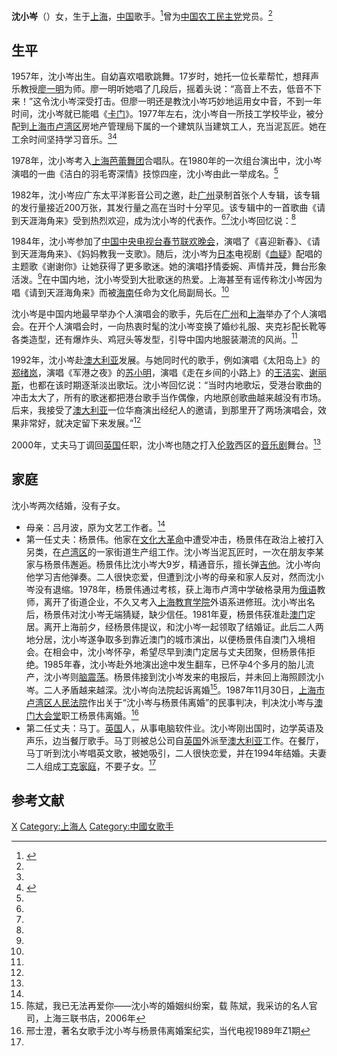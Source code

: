 {{noteTA
|G1=IT
}}
{{Infobox person
| name        = 沈小岑
| birth_date  = 1957年
| birth_place = {{CHN}}[[上海|上海]]
| nationality = {{PRC}}
| known_for   = [[哎呦妈妈|哎呦妈妈]]、[[请到天涯海角来|请到天涯海角来]]
| occupation  = [[歌手|歌手]]
}}
'''沈小岑'''（{{bd|1957年|||}}）女，生于[[上海|上海]]，[[中国|中国]]歌手。<ref name=sina>{{Cite web |url=http://sh.sina.com.cn/20060509/223762472.shtml |title=沈小岑简历，新浪，2006年05月09日 |accessdate=2013年9月6日 |archive-date=2019年8月22日 |archive-url=https://web.archive.org/web/20190822213045/http://sh.sina.com.cn/20060509/223762472.shtml |dead-url=no }}</ref>曾为[[中国农工民主党|中国农工民主党]]党员。<ref name=chenbin/>

==生平==
1957年，沈小岑出生。自幼喜欢唱歌跳舞。17岁时，她托一位长辈帮忙，想拜声乐教授[[廖一明|廖一明]]为师。廖一明听她唱了几段后，摇着头说：“高音上不去，低音不下来！”这令沈小岑深受打击。但廖一明还是教沈小岑巧妙地运用女中音，不到一年时间，沈小岑就已能唱《[[卡门|卡门]]》。1977年左右，沈小岑自一所技工学校毕业，被分配到[[上海市|上海市]][[卢湾区|卢湾区]]房地产管理局下属的一个建筑队当建筑工人，充当泥瓦匠。她在工余时间坚持学习音乐。<ref name=sina/><ref name=kamen>{{Cite web |url=http://ent.sina.com.cn/2004-10-28/1256548046.html |title=沈小岑惊变“黑卡门” 跨越“天涯海角”归故乡，新浪，2004年10月28日 |accessdate=2013-09-06 |archive-date=2016-03-04 |archive-url=https://web.archive.org/web/20160304121754/http://ent.sina.com.cn/2004-10-28/1256548046.html |dead-url=no }}</ref>

1978年，沈小岑考入[[上海芭蕾舞团|上海芭蕾舞团]]合唱队。在1980年的一次组台演出中，沈小岑演唱的一曲《洁白的羽毛寄深情》技惊四座，沈小岑由此一举成名。<ref name=sina/>

1982年，沈小岑应广东太平洋影音公司之邀，赴[[广州|广州]]录制首张个人专辑，该专辑的发行量接近200万张，其发行量之高在当时十分罕见。该专辑中的一首歌曲《请到天涯海角来》受到热烈欢迎，成为沈小岑的代表作。<ref name=sina/><ref name=kamen/>沈小岑回忆说：<ref name=kamen/>
{{引用|那时内地最流行的歌曲，一是台湾的校园民谣，二是翻唱的外国电影插曲。因为我的女中音不够甜美，就只能翻唱英文歌了，这盒带里就有《友谊地久天长》、《丽达之歌》、《巴比伦河》等。录着录着，歌都唱完了，磁带还没满，工作人员就临时找了一首《请到天涯海角来》给我唱，也不顾整盘带的风格了。这首歌在[[广州|广州]]已经有人唱过，反应平平，我也是拿来凑数的，唱得就很轻松。没想到，第二天，广州大街小巷都在放这首歌！然后从南到北，就这么一路红过来，让所有的人都大跌眼镜！}}

1984年，沈小岑参加了[[中国中央电视台春节联欢晚会|中国中央电视台春节联欢晚会]]，演唱了《喜迎新春》、《请到天涯海角来》、《妈妈教我一支歌》。随后，沈小岑为[[日本|日本]]电视剧《[[血疑|血疑]]》配唱的主题歌《谢谢你》让她获得了更多歌迷。她的演唱抒情委婉、声情并茂，舞台形象活泼。<ref name=sina/>在中国内地，沈小岑受到大批歌迷的热爱。上海甚至有谣传称沈小岑因为唱《请到天涯海角来》而被[[海南|海南]]任命为文化局副局长。<ref name=kamen/>

沈小岑是中国内地最早举办个人演唱会的歌手，先后在[[广州|广州]]和[[上海|上海]]举办了个人演唱会。在开个人演唱会时，一向热衷时髦的沈小岑变换了婚纱礼服、夹克衫配长靴等各类造型，还有爆炸头、鸡冠头等发型，引导中国内地服装潮流的风尚。<ref name=kamen/>

1992年，沈小岑赴[[澳大利亚|澳大利亚]]发展。与她同时代的歌手，例如演唱《太阳岛上》的[[郑绪岚|郑绪岚]]，演唱《军港之夜》的[[苏小明|苏小明]]，演唱《走在乡间的小路上》的[[王洁实|王洁实]]、[[谢丽斯|谢丽斯]]，也都在该时期逐渐淡出歌坛。沈小岑回忆说：“当时内地歌坛，受港台歌曲的冲击太大了，所有的歌迷都把港台歌手当作偶像，内地原创歌曲越来越没有市场。后来，我接受了[[澳大利亚|澳大利亚]]一位华裔演出经纪人的邀请，到那里开了两场演唱会，效果非常好，就决定留下来发展。”<ref name=kamen/>

2000年，丈夫马丁调回[[英国|英国]]任职，沈小岑也随之打入[[伦敦|伦敦]]西区的[[音乐剧|音乐剧]]舞台。<ref name=kamen/>

==家庭==
沈小岑两次结婚，没有子女。
*母亲：吕月波，原为文艺工作者。<ref name=chenbin/>
*第一任丈夫：杨景伟。他家在[[文化大革命|文化大革命]]中遭受冲击，杨景伟在政治上被打入另类，在[[卢湾区|卢湾区]]的一家街道生产组工作。沈小岑当泥瓦匠时，一次在朋友李某家与杨景伟邂逅。杨景伟比沈小岑大9岁，精通音乐，擅长弹[[吉他|吉他]]。沈小岑向他学习吉他弹奏。二人很快恋爱，但遭到沈小岑的母亲和家人反对，然而沈小岑没有退缩。1978年，杨景伟通过考核，获上海市卢湾中学破格录用为[[俄语|俄语]]教师，离开了街道企业，不久又考入[[上海教育学院|上海教育学院]]外语系进修班。沈小岑出名后，杨景伟对沈小岑无端猜疑，缺少信任。1981年夏，杨景伟获准赴[[澳门|澳门]]定居。离开上海前夕，经杨景伟提议，和沈小岑一起领取了结婚证。此后二人两地分居，沈小岑遂争取多到靠近澳门的城市演出，以便杨景伟自澳门入境相会。在相会中，沈小岑怀孕，希望尽早到澳门定居与丈夫团聚，但杨景伟拒绝。1985年春，沈小岑赴外地演出途中发生翻车，已怀孕4个多月的胎儿流产，沈小岑则[[脑震荡|脑震荡]]。杨景伟接到沈小岑发来的电报后，并未回上海照顾沈小岑。二人矛盾越来越深。沈小岑向法院起诉离婚<ref name=chenbin>陈斌，我已无法再爱你——沈小岑的婚姻纠纷案，载 陈斌，我采访的名人官司，上海三联书店，2006年</ref>。1987年11月30日，[[上海市卢湾区人民法院|上海市卢湾区人民法院]]作出关于“沈小岑与杨景伟离婚”的民事判决，判决沈小岑与[[澳门大会堂|澳门大会堂]]职工杨景伟离婚。<ref>邢士澄，著名女歌手沈小岑与杨景伟离婚案纪实，当代电视1989年Z1期</ref>
*第二任丈夫：马丁。[[英国|英国]]人，从事电脑软件业。沈小岑刚出国时，边学英语及声乐，边当餐厅歌手。马丁则被总公司自[[英国|英国]]外派至[[澳大利亚|澳大利亚]]工作。在餐厅，马丁听到沈小岑唱英文歌，被她吸引，二人很快恋爱，并在1994年结婚。夫妻二人组成[[丁克家庭|丁克家庭]]，不要子女。<ref name=kamen/>

==参考文献==
{{reflist}}

{{DEFAULTSORT:Shen沈}}
[[Category:沈姓|X]]
[[Category:上海人|Category:上海人]]
[[Category:中國女歌手|Category:中國女歌手]]
